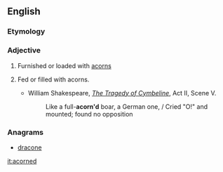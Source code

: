 ==English==

===Etymology===
{{suffix|acorn|ed}}

===Adjective===
{{en-adj|-}}

# Furnished or loaded with [[acorn]]s
# {{context|rare|lang=en}} Fed or filled with acorns.
#* William Shakespeare, ''[[wikisource:The Tragedy of Cymbeline|The Tragedy of Cymbeline]]'', Act II, Scene V.
#*: Like a full-'''acorn'd''' boar, a German one, / Cried "O!" and mounted; found no opposition

===Anagrams===
* [[dracone#English|dracone]]

[[it:acorned]]